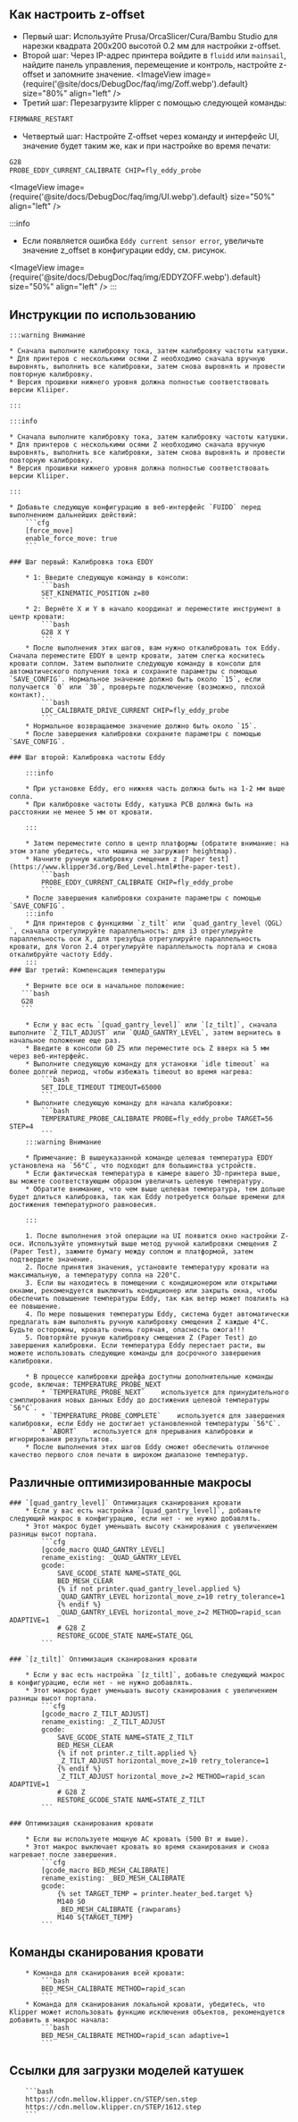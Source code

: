 ## Как настроить z-offset

* Первый шаг: Используйте Prusa/OrcaSlicer/Cura/Bambu Studio для нарезки квадрата 200x200 высотой 0.2 мм для настройки z-offset.
* Второй шаг: Через IP-адрес принтера войдите в `fluidd` или `mainsail`, найдите панель управления, перемещение и контроль, настройте z-offset и запомните значение.
<ImageView image={require('@site/docs/DebugDoc/faq/img/Zoff.webp').default} size="80%" align="left" />
* Третий шаг: Перезагрузите klipper с помощью следующей команды:
```bash
FIRMWARE_RESTART
```
* Четвертый шаг: Настройте Z-offset через команду и интерфейс UI, значение будет таким же, как и при настройке во время печати:
```bash
G28
PROBE_EDDY_CURRENT_CALIBRATE CHIP=fly_eddy_probe
```
<ImageView image={require('@site/docs/DebugDoc/faq/img/UI.webp').default} size="50%" align="left" />

:::info
* Если появляется ошибка `Eddy current sensor error`, увеличьте значение z_offset в конфигурации eddy, см. рисунок.

<ImageView image={require('@site/docs/DebugDoc/faq/img/EDDYZOFF.webp').default} size="50%" align="left" />
:::

## Инструкции по использованию

    :::warning Внимание

    * Сначала выполните калибровку тока, затем калибровку частоты катушки.
    * Для принтеров с несколькими осями Z необходимо сначала вручную выровнять, выполнить все калибровки, затем снова выровнять и провести повторную калибровку.
    * Версия прошивки нижнего уровня должна полностью соответствовать версии Kliiper.

    :::

    :::info

    * Сначала выполните калибровку тока, затем калибровку частоты катушки.
    * Для принтеров с несколькими осями Z необходимо сначала вручную выровнять, выполнить все калибровки, затем снова выровнять и провести повторную калибровку.
    * Версия прошивки нижнего уровня должна полностью соответствовать версии Kliiper.

    :::

    * Добавьте следующую конфигурацию в веб-интерфейс `FUIDD` перед выполнением дальнейших действий:
        ```cfg
        [force_move]
        enable_force_move: true
        ```

    ### Шаг первый: Калибровка тока EDDY

        * 1: Введите следующую команду в консоли:
            ```bash
            SET_KINEMATIC_POSITION z=80
            ```
        * 2: Вернёте X и Y в начало координат и переместите инструмент в центр кровати:
            ```bash
            G28 X Y
            ```
        * После выполнения этих шагов, вам нужно откалибровать ток Eddy. Сначала переместите EDDY в центр кровати, затем слегка коснитесь кровати соплом. Затем выполните следующую команду в консоли для автоматического получения тока и сохраните параметры с помощью `SAVE_CONFIG`. Нормальное значение должно быть около `15`, если получается `0` или `30`, проверьте подключение (возможно, плохой контакт).
            ```bash
            LDC_CALIBRATE_DRIVE_CURRENT CHIP=fly_eddy_probe
            ```
        * Нормальное возвращаемое значение должно быть около `15`.
        * После завершения калибровки сохраните параметры с помощью `SAVE_CONFIG`.

    ### Шаг второй: Калибровка частоты Eddy

        :::info

        * При установке Eddy, его нижняя часть должна быть на 1-2 мм выше сопла.
        * При калибровке частоты Eddy, катушка PCB должна быть на расстоянии не менее 5 мм от кровати.

        :::

        * Затем переместите сопло в центр платформы (обратите внимание: на этом этапе убедитесь, что машина не загружает heightmap).
        * Начните ручную калибровку смещения z [Paper test](https://www.klipper3d.org/Bed_Level.html#the-paper-test).
            ```bash
            PROBE_EDDY_CURRENT_CALIBRATE CHIP=fly_eddy_probe
            ```
        * После завершения калибровки сохраните параметры с помощью `SAVE_CONFIG`.
        :::info
        * Для принтеров с функциями `z_tilt` или `quad_gantry_level（QGL）`, сначала отрегулируйте параллельность: для i3 отрегулируйте параллельность оси X, для трезубца отрегулируйте параллельность кровати, для Voron 2.4 отрегулируйте параллельность портала и снова откалибруйте частоту Eddy.
        :::
    ### Шаг третий: Компенсация температуры

        * Верните все оси в начальное положение:
       ```bash
       G28
       ```

        * Если у вас есть `[quad_gantry_level]` или `[z_tilt]`, сначала выполните `Z_TILT_ADJUST` или `QUAD_GANTRY_LEVEL`, затем вернитесь в начальное положение еще раз.
        * Введите в консоли G0 Z5 или переместите ось Z вверх на 5 мм через веб-интерфейс.
        * Выполните следующую команду для установки `idle timeout` на более долгий период, чтобы избежать timeout во время нагрева:
            ```bash
            SET_IDLE_TIMEOUT TIMEOUT=65000
            ```
        * Выполните следующую команду для начала калибровки:
            ```bash
            TEMPERATURE_PROBE_CALIBRATE PROBE=fly_eddy_probe TARGET=56 STEP=4
            ```
        :::warning Внимание

        * Примечание: В вышеуказанной команде целевая температура EDDY установлена на `56°C`, что подходит для большинства устройств.
        * Если фактическая температура в камере вашего 3D-принтера выше, вы можете соответствующим образом увеличить целевую температуру.
        * Обратите внимание, что чем выше целевая температура, тем дольше будет длиться калибровка, так как Eddy потребуется больше времени для достижения температурного равновесия.

        :::

        1. После выполнения этой операции на UI появится окно настройки Z-оси. Используйте упомянутый выше метод ручной калибровки смещения Z (Paper Test), зажмите бумагу между соплом и платформой, затем подтвердите значение.
        2. После принятия значения, установите температуру кровати на максимальную, а температуру сопла на 220°C.
        3. Если вы находитесь в помещении с кондиционером или открытыми окнами, рекомендуется выключить кондиционер или закрыть окна, чтобы обеспечить повышение температуры Eddy, так как ветер может повлиять на ее повышение.
        4. По мере повышения температуры Eddy, система будет автоматически предлагать вам выполнять ручную калибровку смещения Z каждые 4°C. Будьте осторожны, кровать очень горячая, опасность ожога!!!
        5. Повторяйте ручную калибровку смещения Z (Paper Test) до завершения калибровки. Если температура Eddy перестает расти, вы можете использовать следующие команды для досрочного завершения калибровки.

        * В процессе калибровки дрейфа доступны дополнительные команды gcode, включая: TEMPERATURE_PROBE_NEXT
            * `TEMPERATURE_PROBE_NEXT`    используется для принудительного сэмплирования новых данных Eddy до достижения целевой температуры `56°C`.
            * `TEMPERATURE_PROBE_COMPLETE`    используется для завершения калибровки, если Eddy не достигает установленной температуры `56°C`.
            * `ABORT`    используется для прерывания калибровки и игнорирования результатов.
        * После выполнения этих шагов Eddy сможет обеспечить отличное качество первого слоя печати в широком диапазоне температур.

## Различные оптимизированные макросы

    ### `[quad_gantry_level]` Оптимизация сканирования кровати
        * Если у вас есть настройка `[quad_gantry_level]`, добавьте следующий макрос в конфигурацию, если нет - не нужно добавлять.
        * Этот макрос будет уменьшать высоту сканирования с увеличением разницы высот портала.
            ```cfg
            [gcode_macro QUAD_GANTRY_LEVEL]
            rename_existing: _QUAD_GANTRY_LEVEL
            gcode:
                SAVE_GCODE_STATE NAME=STATE_QGL
                BED_MESH_CLEAR
                {% if not printer.quad_gantry_level.applied %}
                _QUAD_GANTRY_LEVEL horizontal_move_z=10 retry_tolerance=1
                {% endif %}
                _QUAD_GANTRY_LEVEL horizontal_move_z=2 METHOD=rapid_scan ADAPTIVE=1
                # G28 Z
                RESTORE_GCODE_STATE NAME=STATE_QGL
            ```

    ### `[z_tilt]` Оптимизация сканирования кровати

        * Если у вас есть настройка `[z_tilt]`, добавьте следующий макрос в конфигурацию, если нет - не нужно добавлять.
        * Этот макрос будет уменьшать высоту сканирования с увеличением разницы высот портала.
            ```cfg
            [gcode_macro Z_TILT_ADJUST]
            rename_existing: _Z_TILT_ADJUST
            gcode:
                SAVE_GCODE_STATE NAME=STATE_Z_TILT
                BED_MESH_CLEAR
                {% if not printer.z_tilt.applied %}
                _Z_TILT_ADJUST horizontal_move_z=10 retry_tolerance=1
                {% endif %}
                _Z_TILT_ADJUST horizontal_move_z=2 METHOD=rapid_scan ADAPTIVE=1
                # G28 Z
                RESTORE_GCODE_STATE NAME=STATE_Z_TILT
            ```

    ### Оптимизация сканирования кровати

        * Если вы используете мощную AC кровать (500 Вт и выше).
        * Этот макрос выключает кровать во время сканирования и снова нагревает после завершения.
            ```cfg
            [gcode_macro BED_MESH_CALIBRATE]
            rename_existing: _BED_MESH_CALIBRATE
            gcode:
                {% set TARGET_TEMP = printer.heater_bed.target %}
                M140 S0
                _BED_MESH_CALIBRATE {rawparams}
                M140 S{TARGET_TEMP}
            ```

## Команды сканирования кровати

        * Команда для сканирования всей кровати:
            ```bash
            BED_MESH_CALIBRATE METHOD=rapid_scan
            ```
        * Команда для сканирования локальной кровати, убедитесь, что Klipper может использовать функцию исключения объектов, рекомендуется добавить в макрос начала:
            ```bash
            BED_MESH_CALIBRATE METHOD=rapid_scan adaptive=1 
            ```

## Ссылки для загрузки моделей катушек

        ```bash
        https://cdn.mellow.klipper.cn/STEP/sen.step
        https://cdn.mellow.klipper.cn/STEP/1612.step
        ```